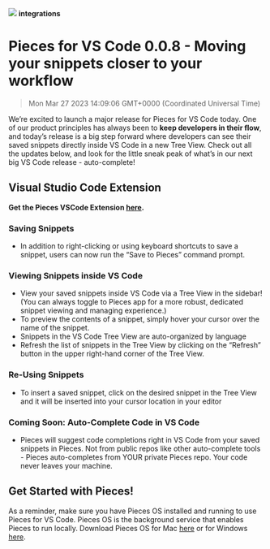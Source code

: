 ![](https://uploads-ssl.webflow.com/6143afec68f555387049efb3/630d6766169f6c843a1875c4_ezgif_com-gif-maker5_d4d57f90e00bb8b30ab2d8cc5cbed70b_2000.png)
**integrations**
# Pieces for VS Code 0.0.8 - Moving your snippets closer to your workflow
> Mon Mar 27 2023 14:09:06 GMT+0000 (Coordinated Universal Time)

We’re excited to launch a major release for Pieces for VS Code today.
One of our product principles has always been to <strong>keep developers in their flow</strong>, and today’s release is a big step forward where developers can see their saved snippets directly inside VS Code in a new Tree View.
Check out all the updates below, and look for the little sneak peak of what’s in our next big VS Code release - auto-complete!

## Visual Studio Code Extension
**Get the Pieces VSCode Extension <a href="https://marketplace.visualstudio.com/items?itemName=MeshIntelligentTechnologiesInc.pieces-vscode" target="_blank" rel="noopener noreferrer">here</a>.**

### Saving Snippets
- In addition to right-clicking or using keyboard shortcuts to save a snippet, users can now run the “Save to Pieces” command prompt.

### Viewing Snippets inside VS Code
- View your saved snippets inside VS Code via a Tree View in the sidebar! (You can always toggle to Pieces app for a more robust, dedicated snippet viewing and managing experience.)
- To preview the contents of a snippet, simply hover your cursor over the name of the snippet.
- Snippets in the VS Code Tree View are auto-organized by language
- Refresh the list of snippets in the Tree View by clicking on the “Refresh” button in the upper right-hand corner of the Tree View.

### Re-Using Snippets
- To insert a saved snippet, click on the desired snippet in the Tree View and it will be inserted into your cursor location in your editor

### Coming Soon: Auto-Complete Code in VS Code
- Pieces will suggest code completions right in VS Code from your saved snippets in Pieces. Not from public repos like other auto-complete tools - Pieces auto-completes from YOUR private Pieces repo. Your code never leaves your machine.

## Get Started with Pieces!
As a reminder, make sure you have Pieces OS installed and running to use Pieces for VS Code. Pieces OS is the background service that enables Pieces to run locally.
Download Pieces OS for Mac <a href="https://updates.pieces.app/announcements/code.pieces.app/install" target="_blank" rel="noopener noreferrer">here</a> or for Windows <a href="https://www.microsoft.com/en-us/p/pieces-os/9n905ct3fpll?rtc=1&activetab=pivot%3Aoverviewtab" target="_blank" rel="noopener noreferrer">here</a>.

